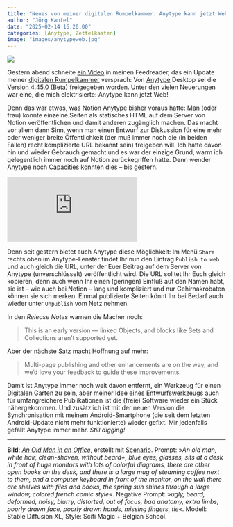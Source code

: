 ```yaml
---
title: "Neues von meiner digitalen Rumpelkammer: Anytype kann jetzt Web"
author: "Jörg Kantel"
date: "2025-02-14 16:20:00"
categories: [Anytype, Zettelkasten]
image: "images/anytypeweb.jpg"
---
```


[![](images/anytypeweb-b.jpg)](https://www.flickr.com/photos/schockwellenreiter/53589859149/)

Gestern abend schneite [ein Video](https://www.youtube.com/watch?v=tOJNja1QvsE) in meinen Feedreader, das ein Update meiner [digitalen Rumpelkammer](https://kantel.github.io/posts/2024081201_anytype/) versprach: Von [Anytype](https://anytype.io/) Desktop sei die [Version 4.45.0 (Beta)](https://community.anytype.io/t/anytype-desktop-0-45-0-released/26702) freigegeben worden. Unter den vielen Neuerungen war eine, die mich elektrisierte: Anytype kann jetzt Web!

Denn das war etwas, was [Notion](http://cognitiones.kantel-chaos-team.de/produktivitaet/notion.html) Anytype bisher voraus hatte: Man (oder frau) konnte einzelne Seiten als statisches HTML auf dem Server von Notion veröffentlichen und damit anderen zugänglich machen. Das macht vor allem dann Sinn, wenn man einen Entwurf zur Diskussion für eine mehr oder weniger breite Öffentlichkeit (der muß immer noch die (in beiden Fällen) recht komplizierte URL bekannt sein) freigeben will. Ich hatte davon hin und wieder Gebrauch gemacht und es war der einzige Grund, warm ich gelegentlich immer noch auf Notion zurückegriffen hatte. Denn wender Anytype noch [Capacities](https://kantel.github.io/posts/2025020301_capacities/) konnten dies – bis gestern.

<iframe class="if16_9" src="https://www.youtube.com/embed/tOJNja1QvsE?si=IG5-NrSe6D3-vryH" title="YouTube video player" frameborder="0" allow="accelerometer; autoplay; clipboard-write; encrypted-media; gyroscope; picture-in-picture; web-share" referrerpolicy="strict-origin-when-cross-origin" allowfullscreen></iframe>

Denn seit gestern bietet auch Anytype diese Möglichkeit: Im Menü `Share` rechts oben im Anytype-Fenster findet Ihr nun den Eintrag `Publish to web` und auch gleich die URL, unter der Euer Beitrag auf dem Server von Anytype (unverschlüsselt) veröffentlicht wird. Die URL solltet Ihr Euch gleich kopieren, denn auch wenn Ihr einen (geringen) Einfluß auf den Namen habt, sie ist -- wie auch bei Notion -- lang und kompliziert und nur Gehirnakrobaten können sie sich merken. Einmal publizierte Seiten könnt Ihr bei Bedarf auch wieder unter `Unpublish` vom Netz nehmen.

In den *Release Notes* warnen die Macher noch:

>This is an early version — linked Objects, and blocks like Sets and Collections aren’t supported yet.

Aber der nächste Satz macht Hoffnung auf mehr:

>Multi-page publishing and other enhancements are on the way, and we’d love your feedback to guide these improvements.

Damit ist Anytype immer noch weit davon entfernt, ein Werkzeug für einen [Digitalen Garten](https://kantel.github.io/posts/2024050701_digital_garden/) zu sein, aber meiner [Idee eines Entwurfswerkzeugs](https://kantel.github.io/posts/2024082002_anytype2/) auch für umfangreichere Publikationen ist die (freie) Software wieder ein Stück nähergekommen. Und zusätzlich ist mit der neuen Version die Synchronisation mit meinem Android-Smartphone (die seit dem letzten Android-Update nicht mehr funktionierte) wieder gefixt. Mir jedenfalls gefällt Anytype immer mehr. *Still digging!*

---

**Bild**: *[An Old Man in an Office](https://www.flickr.com/photos/schockwellenreiter/53589859149/)*, erstellt mit [Scenario](http://cognitiones.kantel-chaos-team.de/technikgeschichte/rechnerundnetze/scenario.html). Prompt: »*An old man, white hair, clean-shaven, without beard+, blue eyes, glasses, sits at a desk in front of huge monitors with lots of colorful diagrams, there are other open books on the desk, and there is a large mug of steaming coffee next to them, and a computer keyboard in front of the monitor, on the wall there are shelves with files and books, the spring sun shines through a large window, colored french comic style*«. Negative Prompt: »*ugly, beard, deformed, noisy, blurry, distorted, out of focus, bad anatomy, extra limbs, poorly drawn face, poorly drawn hands, missing fingers, tie*«. Modell: Stable Diffusion XL, Style: Scifi Magic + Belgian School.